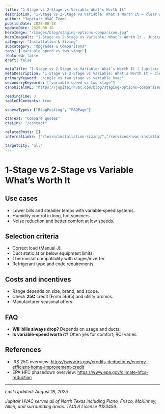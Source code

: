 ```yaml
---
title: "1‑Stage vs 2‑Stage vs Variable What’s Worth It"
description: "1‑Stage vs 2‑Stage vs Variable: What’s Worth It — clear steps, practical detail, and when to call a pro in North Texas."
author: "Jupitair HVAC Team"
publishDate: 2025-08-18
updateDate: 2025-08-18
heroImage: "/images/blog/staging-options-comparison.jpg"
heroImageAlt: "1‑Stage vs 2‑Stage vs Variable: What’s Worth It - Jupitair HVAC"
category: "Installation & Sizing"
subcategory: "Upgrades & Comparisons"
tags: ["variable speed vs two stage"]
featured: false
draft: false

metaTitle: "1‑Stage vs 2‑Stage vs Variable: What’s Worth It | Jupitair HVAC"
metaDescription: "1‑Stage vs 2‑Stage vs Variable: What’s Worth It — clear steps, practical detail, and when to call a pro in North Texas."
primaryKeyword: "single vs two stage vs variable hvac"
secondaryKeywords: ["variable speed vs two stage"]
canonicalURL: "https://jupitairhvac.com/blog/staging-options-comparison"

readingTime: 3
tableOfContents: true

schemaTypes: ["BlogPosting", "FAQPage"]

ctaText: "Compare quotes"
ctaLink: "/contact"

relatedPosts: []
internalLinks: ["/learn/installation-sizing/","/services/hvac-installation/"]

targetCity: "all"
---
```



# 1‑Stage vs 2‑Stage vs Variable What’s Worth It



## Use cases
- Lower bills and steadier temps with variable‑speed systems.
- Humidity control in long, hot summers.
- Noise reduction and better comfort at low speeds.



<BlogCTA variant="inline" />

## Selection criteria
- Correct load (Manual J).
- Duct static at or below equipment limits.
- Thermostat compatibility with stages/inverter.
- Refrigerant type and code requirements.


## Costs and incentives
- Range depends on size, brand, and scope.
- Check **25C** credit (Form 5695) and utility promos.
- Manufacturer seasonal offers.


## FAQ
- **Will bills always drop?** Depends on usage and ducts.
- **Is variable‑speed worth it?** Often yes for comfort; ROI varies.


## References
- IRS 25C overview: https://www.irs.gov/credits-deductions/energy-efficient-home-improvement-credit
- EPA HFC phasedown overview: https://www.epa.gov/climate-hfcs-reduction

---

<BlogCTA variant="end" />

*Last Updated: August 18, 2025*

*Jupitair HVAC serves all of North Texas including Plano, Frisco, McKinney, Allen, and surrounding areas. TACLA License #123456.*
